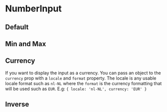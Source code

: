 
<Meta title="Components/Forms/NumberInput" component={NumberInput} />

# NumberInput

<Props of={NumberInput} />

## Default

<Preview>
  <Story name="Default">
    <NumberInput onChange={action('Input changed')} />
  </Story>
</Preview>

## Min and Max

<Preview>
  <Story name="Min and Max">
    <NumberInput min={5} max={10} defaultValue={5} onChange={action('Input changed')} />
  </Story>
</Preview>

## Currency

If you want to display the input as a currency. You can pass an object to the `currency` prop
with a `locale` and `format` property. The locale is any usable locale format such as `nl-NL`
where the `format` is the currency formatting that will be used such as `EUR`. E.g:
`{ locale: 'nl-NL', currency: 'EUR' }`

<Preview>
  <Story name="Currency">
    <NumberInput currency={{locale: 'nl-NL', format: 'USD'}} onChange={action('Input changed')} />
  </Story>
</Preview>

## Inverse

<Preview>
  <Story name="Inverse">
    <NumberInput inverse onChange={action('Input changed')} />
  </Story>
</Preview>